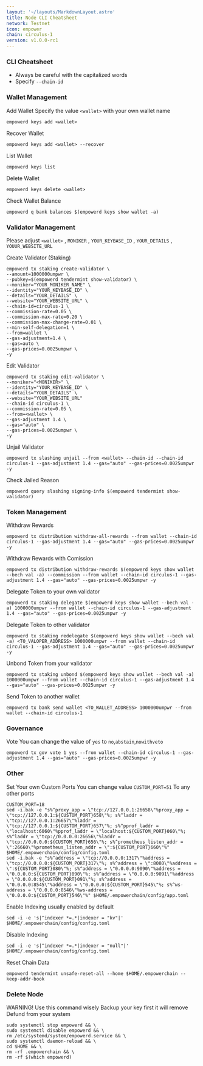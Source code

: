 ```yaml
---
layout: '~/layouts/MarkdownLayout.astro'
title: Node CLI Cheatsheet
network: Testnet
icon: empower
chain: circulus-1
version: v1.0.0-rc1
---
```


### CLI Cheatsheet

- Always be careful with the capitalized words
- Specify `--chain-id`

### Wallet Management

Add Wallet
Specify the value `<wallet>` with your own wallet name

```
empowerd keys add <wallet>
```

Recover Wallet
```
empowerd keys add <wallet> --recover
```

List Wallet
```
empowerd keys list
```

Delete Wallet
```
empowerd keys delete <wallet>
```

Check Wallet Balance
```
empowerd q bank balances $(empowerd keys show wallet -a)
```

### Validator Management

Please adjust `<wallet>` , `MONIKER` , `YOUR_KEYBASE_ID` , `YOUR_DETAILS` , `YOUUR_WEBSITE_URL`

Create Validator (Staking)
```
empowerd tx staking create-validator \
--amount=1000000umpwr \
--pubkey=$(empowerd tendermint show-validator) \
--moniker="YOUR_MONIKER_NAME" \
--identity="YOUR_KEYBASE_ID" \
--details="YOUR_DETAILS" \
--website="YOUR_WEBSITE_URL" \
--chain-id=circulus-1 \
--commission-rate=0.05 \
--commission-max-rate=0.20 \
--commission-max-change-rate=0.01 \
--min-self-delegation=1 \
--from=wallet \
--gas-adjustment=1.4 \
--gas=auto \
--gas-prices=0.0025umpwr \
-y
```

Edit Validator
```
empowerd tx staking edit-validator \
--moniker="<MONIKER>" \
--identity="YOUR_KEYBASE_ID" \
--details="YOUR_DETAILS" \
--website="YOUR_WEBSITE_URL"
--chain-id circulus-1 \
--commission-rate=0.05 \
--from=<wallet> \
--gas-adjustment 1.4 \
--gas="auto" \
--gas-prices=0.0025umpwr \
-y
```


Unjail Validator
```
empowerd tx slashing unjail --from <wallet> --chain-id --chain-id circulus-1 --gas-adjustment 1.4 --gas="auto" --gas-prices=0.0025umpwr -y
```

Check Jailed Reason
```
empowerd query slashing signing-info $(empowerd tendermint show-validator)
```

### Token Management

Withdraw Rewards
```
empowerd tx distribution withdraw-all-rewards --from wallet --chain-id circulus-1 --gas-adjustment 1.4 --gas="auto" --gas-prices=0.0025umpwr -y
```

Withdraw Rewards with Comission
```
empowerd tx distribution withdraw-rewards $(empowerd keys show wallet --bech val -a) --commission --from wallet --chain-id circulus-1 --gas-adjustment 1.4 --gas="auto" --gas-prices=0.0025umpwr -y
```

Delegate Token to your own validator
```
empowerd tx staking delegate $(empowerd keys show wallet --bech val -a) 1000000umpwr --from wallet --chain-id circulus-1 --gas-adjustment 1.4 --gas="auto" --gas-prices=0.0025umpwr -y
```

Delegate Token to other validator
```
empowerd tx staking redelegate $(empowerd keys show wallet --bech val -a) <TO_VALOPER_ADDRESS> 1000000umpwr --from wallet --chain-id circulus-1 --gas-adjustment 1.4 --gas="auto" --gas-prices=0.0025umpwr -y
```

Unbond Token from your validator
```
empowerd tx staking unbond $(empowerd keys show wallet --bech val -a) 1000000umpwr --from wallet --chain-id circulus-1 --gas-adjustment 1.4 --gas="auto" --gas-prices=0.0025umpwr -y
```

Send Token to another wallet
```
empowerd tx bank send wallet <TO_WALLET_ADDRESS> 1000000umpwr --from wallet --chain-id circulus-1
```

### Governance 

Vote
You can change the value of `yes` to `no`,`abstain`,`nowithveto`

```
empowerd tx gov vote 1 yes --from wallet --chain-id circulus-1 --gas-adjustment 1.4 --gas="auto" --gas-prices=0.0025umpwr -y
```

### Other

Set Your own Custom Ports
You can change value `CUSTOM_PORT=51` To any other ports
```
CUSTOM_PORT=18
sed -i.bak -e "s%^proxy_app = \"tcp://127.0.0.1:26658\"%proxy_app = \"tcp://127.0.0.1:${CUSTOM_PORT}658\"%; s%^laddr = \"tcp://127.0.0.1:26657\"%laddr = \"tcp://127.0.0.1:${CUSTOM_PORT}657\"%; s%^pprof_laddr = \"localhost:6060\"%pprof_laddr = \"localhost:${CUSTOM_PORT}060\"%; s%^laddr = \"tcp://0.0.0.0:26656\"%laddr = \"tcp://0.0.0.0:${CUSTOM_PORT}656\"%; s%^prometheus_listen_addr = \":26660\"%prometheus_listen_addr = \":${CUSTOM_PORT}660\"%" $HOME/.empowerchain/config/config.toml
sed -i.bak -e "s%^address = \"tcp://0.0.0.0:1317\"%address = \"tcp://0.0.0.0:${CUSTOM_PORT}317\"%; s%^address = \":8080\"%address = \":${CUSTOM_PORT}080\"%; s%^address = \"0.0.0.0:9090\"%address = \"0.0.0.0:${CUSTOM_PORT}090\"%; s%^address = \"0.0.0.0:9091\"%address = \"0.0.0.0:${CUSTOM_PORT}091\"%; s%^address = \"0.0.0.0:8545\"%address = \"0.0.0.0:${CUSTOM_PORT}545\"%; s%^ws-address = \"0.0.0.0:8546\"%ws-address = \"0.0.0.0:${CUSTOM_PORT}546\"%" $HOME/.empowerchain/config/app.toml
```

Enable Indexing usually enabled by default
```
sed -i -e 's|^indexer *=.*|indexer = "kv"|' $HOME/.empowerchain/config/config.toml
```

Disable Indexing
```
sed -i -e 's|^indexer *=.*|indexer = "null"|' $HOME/.empowerchain/config/config.toml
```

Reset Chain Data
```
empowerd tendermint unsafe-reset-all --home $HOME/.empowerchain --keep-addr-book
```

### Delete Node

WARNING! Use this command wisely 
Backup your key first it will remove Defund from your system

```
sudo systemctl stop empowerd && \
sudo systemctl disable empowerd && \
rm /etc/systemd/system/empowerd.service && \
sudo systemctl daemon-reload && \
cd $HOME && \
rm -rf .empowerchain && \
rm -rf $(which empowerd)
```
